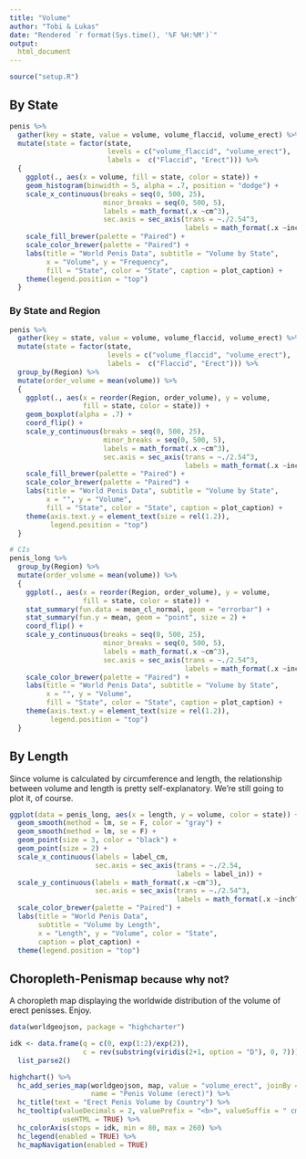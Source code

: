 ```yaml
---
title: "Volume"
author: "Tobi & Lukas"
date: "Rendered `r format(Sys.time(), '%F %H:%M')`"
output:
  html_document
---
```


```r
source("setup.R")
```

## By State
 
```r
penis %>% 
  gather(key = state, value = volume, volume_flaccid, volume_erect) %>%
  mutate(state = factor(state, 
                        levels = c("volume_flaccid", "volume_erect"), 
                        labels =  c("Flaccid", "Erect"))) %>%
  {
    ggplot(., aes(x = volume, fill = state, color = state)) +
    geom_histogram(binwidth = 5, alpha = .7, position = "dodge") +
    scale_x_continuous(breaks = seq(0, 500, 25), 
                       minor_breaks = seq(0, 500, 5),
                       labels = math_format(.x ~cm^3),
                       sec.axis = sec_axis(trans = ~./2.54^3, 
                                           labels = math_format(.x ~inch^3))) +
    scale_fill_brewer(palette = "Paired") +
    scale_color_brewer(palette = "Paired") +
    labs(title = "World Penis Data", subtitle = "Volume by State",
         x = "Volume", y = "Frequency", 
         fill = "State", color = "State", caption = plot_caption) +
    theme(legend.position = "top")
  }
```

### By State and Region

```r
penis %>% 
  gather(key = state, value = volume, volume_flaccid, volume_erect) %>%
  mutate(state = factor(state, 
                        levels = c("volume_flaccid", "volume_erect"), 
                        labels =  c("Flaccid", "Erect"))) %>%
  group_by(Region) %>%
  mutate(order_volume = mean(volume)) %>%
  {
    ggplot(., aes(x = reorder(Region, order_volume), y = volume, 
                  fill = state, color = state)) +
    geom_boxplot(alpha = .7) +
    coord_flip() +
    scale_y_continuous(breaks = seq(0, 500, 25), 
                       minor_breaks = seq(0, 500, 5),
                       labels = math_format(.x ~cm^3),
                       sec.axis = sec_axis(trans = ~./2.54^3, 
                                           labels = math_format(.x ~inch^3))) +
    scale_fill_brewer(palette = "Paired") +
    scale_color_brewer(palette = "Paired") +
    labs(title = "World Penis Data", subtitle = "Volume by State",
         x = "", y = "Volume", 
         fill = "State", color = "State", caption = plot_caption) +
    theme(axis.text.y = element_text(size = rel(1.2)),
          legend.position = "top")
  }

# CIs
penis_long %>%
  group_by(Region) %>%
  mutate(order_volume = mean(volume)) %>%
  {
    ggplot(., aes(x = reorder(Region, order_volume), y = volume,
                  fill = state, color = state)) +
    stat_summary(fun.data = mean_cl_normal, geom = "errorbar") +
    stat_summary(fun.y = mean, geom = "point", size = 2) +
    coord_flip() +
    scale_y_continuous(breaks = seq(0, 500, 25),
                       minor_breaks = seq(0, 500, 5),
                       labels = math_format(.x ~cm^3),
                       sec.axis = sec_axis(trans = ~./2.54^3, 
                                           labels = math_format(.x ~inch^3))) +
    scale_color_brewer(palette = "Paired") +
    labs(title = "World Penis Data", subtitle = "Volume by State",
         x = "", y = "Volume",
         fill = "State", color = "State", caption = plot_caption) +
    theme(axis.text.y = element_text(size = rel(1.2)),
          legend.position = "top")
  }
```

## By Length

Since volume is calculated by circumference and length, the relationship between volume and length is pretty self-explanatory. We're still going to plot it, of course.

```r
ggplot(data = penis_long, aes(x = length, y = volume, color = state)) +
  geom_smooth(method = lm, se = F, color = "gray") +
  geom_smooth(method = lm, se = F) +
  geom_point(size = 3, color = "black") +
  geom_point(size = 2) +
  scale_x_continuous(labels = label_cm,
                     sec.axis = sec_axis(trans = ~./2.54,
                                         labels = label_in)) +
  scale_y_continuous(labels = math_format(.x ~cm^3),
                     sec.axis = sec_axis(trans = ~./2.54^3,
                                         labels = math_format(.x ~inch^3))) +
  scale_color_brewer(palette = "Paired") +
  labs(title = "World Penis Data",
       subtitle = "Volume by Length",
       x = "Length", y = "Volume", color = "State",
       caption = plot_caption) +
  theme(legend.position = "top")
```


## Choropleth-Penismap <small>because why not?</small>

A choropleth map displaying the worldwide distribution of the volume of erect penisses. Enjoy.

```r
data(worldgeojson, package = "highcharter")

idk <- data.frame(q = c(0, exp(1:2)/exp(2)),
                  c = rev(substring(viridis(2+1, option = "D"), 0, 7))) %>% 
  list_parse2()

highchart() %>% 
  hc_add_series_map(worldgeojson, map, value = "volume_erect", joinBy = "iso3",
                    name = "Penis Volume (erect)") %>% 
  hc_title(text = "Erect Penis Volume by Country") %>% 
  hc_tooltip(valueDecimals = 2, valuePrefix = "<b>", valueSuffix = " cm<sup>3</sup></b>", 
             useHTML = TRUE) %>% 
  hc_colorAxis(stops = idk, min = 80, max = 260) %>% 
  hc_legend(enabled = TRUE) %>% 
  hc_mapNavigation(enabled = TRUE)
```

